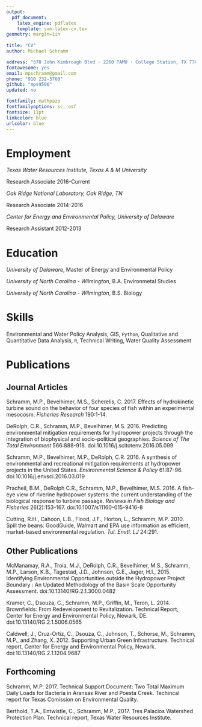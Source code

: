 ```yaml
---
output: 
  pdf_document:
    latex_engine: pdflatex
    template: svm-latex-cv.tex
geometry: margin=1in
  
title: "CV"
author: Michael Schramm

address: "578 John Kimbrough Blvd · 2260 TAMU · College Station, TX 77843"
fontawesome: yes
email: mpschramm@gmail.com
phone: "910 232-3760"
github: "mps9506"
updated: no

fontfamily: mathpazo
fontfamilyoptions: sc, osf
fontsize: 11pt
linkcolor: blue
urlcolor: blue
---
```



# Employment

*Texas Water Resources Institute, Texas A & M University*

Research Associate \hfill 2016-Current

*Oak Ridge National Laboratory, Oak Ridge, TN*

Research Associate \hfill 2014-2016

*Center for Energy and Environmental Policy, University of Delaware*

Research Assistant \hfill 2012-2013

# Education

*University of Delaware*, Master of Energy and Environmental Policy

*University of North Carolina - Wilmington*, B.A. Environmetal Studies

*University of North Carolina - Wilmington*, B.S. Biology

# Skills

Environmental and Water Policy Analysis, GIS, `Python`, Qualitative and Quantitative Data Analysis, `R`, Technical Writing, Water Quality Assessment

# Publications

## Journal Articles

Schramm, M.P., Bevelhimer, M.S., Scherelis, C. 2017. Effects of hydrokinetic turbine sound on the behavior of four species of fish within an experimental mesocosm. *Fisheries Research* 190:1-14.

DeRolph, C.R., Schramm, M.P., Bevelhimer, M.S. 2016. Predicting environmental mitigation requirements for hydropower projects through the integration of biophysical and socio-political geographies. *Science of The Total Environment* 566:888-918. doi:10.1016/j.scitotenv.2016.05.099

Schramm, M.P., Bevelhimer, M.P., DeRolph, C.R. 2016. A synthesis of environmental and recreational mitigation requirements at hydropower projects in the United States. *Environmental Science & Policy* 61:87-96. doi:10.1016/j.envsci.2016.03.019

Pracheil, B.M., DeRolph C.R., Schramm, M.P., Bevelhimer, M.S. 2016. A fish-eye view of riverine hydropower systems: the current understanding of the biological response to turbine passage. *Reviews in Fish Biology and Fisheries* 26(2):153-167. doi:10.1007/s11160-015-9416-8

Cutting, R.H., Cahoon, L.B., Flood, J.F., Horton, L., Schramm, M.P. 2010. Spill the beans: GoodGuide, Walmart and EPA use information as efficient, market-based environmental regulation. *Tul. Envtl. LJ* 24:291.

## Other Publications

McManamay, R.A., Troia, M.J., DeRolph, C.R., Bevelhimer, M.S., Schramm, M.P., Larson, K.B., Tagestad, J.D., Johnson, G.E., Jager, H.I., 2015. Identifying Environmental Opportunities outside the Hydropower Project Boundary : An Updated Methodology of the Basin Scale Opportunity Assessment. doi:10.13140/RG.2.1.3000.0482

Kramer, C., Dsouza, C., Schramm, M.P., Griffin, M., Teron, L. 2014. Brownfields: From Redevelopment to Revitalization. Technical Report, Center for Energy and Environmental Policy, Newark, DE. doi:10.13140/RG.2.1.5006.0565

Caldwell, J., Cruz-Ortiz, C., Dsouza, C., Johnson, T., Schorse, M., Schramm, M.P., and Zhang, X. 2012. Supporting Urban Green Infrastructure. Technical report, Center for Energy and Environmental Policy, Newark. doi:10.13140/RG.2.1.1204.9687

## Forthcoming

Schramm, M.P. 2017. Technical Support Document: Two Total Maximum Daily Loads for Bacteria in Aransas River and Poesta Creek. Techincal report for Texas Comission on Environmental Quality.

Berthold, T.A., Entwistle, C., Schramm, M.P., 2017. Tres Palacios Watershed Protection Plan. Technical report, Texas Water Resources Institute.

